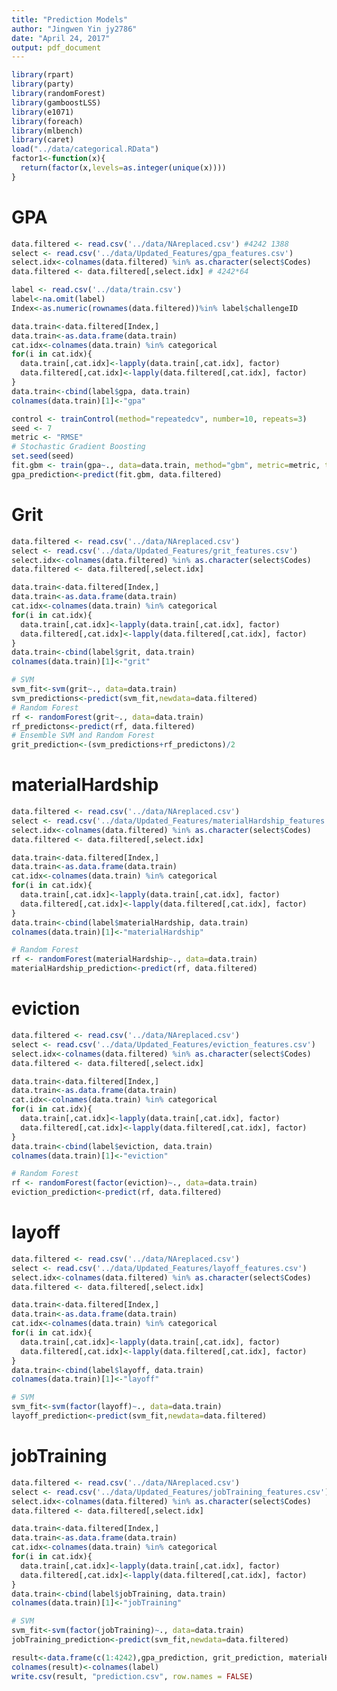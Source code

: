 ```yaml
---
title: "Prediction Models"
author: "Jingwen Yin jy2786"
date: "April 24, 2017"
output: pdf_document
---
```

```r
library(rpart)
library(party)
library(randomForest)
library(gamboostLSS)
library(e1071)
library(foreach)
library(mlbench)
library(caret)
load("../data/categorical.RData")
factor1<-function(x){
  return(factor(x,levels=as.integer(unique(x))))
}
```

# GPA
```r
data.filtered <- read.csv('../data/NAreplaced.csv') #4242 1388
select <- read.csv('../data/Updated_Features/gpa_features.csv')
select.idx<-colnames(data.filtered) %in% as.character(select$Codes)
data.filtered <- data.filtered[,select.idx] # 4242*64

label <- read.csv('../data/train.csv')
label<-na.omit(label)
Index<-as.numeric(rownames(data.filtered))%in% label$challengeID

data.train<-data.filtered[Index,]
data.train<-as.data.frame(data.train)
cat.idx<-colnames(data.train) %in% categorical
for(i in cat.idx){
  data.train[,cat.idx]<-lapply(data.train[,cat.idx], factor)
  data.filtered[,cat.idx]<-lapply(data.filtered[,cat.idx], factor)
}
data.train<-cbind(label$gpa, data.train)
colnames(data.train)[1]<-"gpa"

control <- trainControl(method="repeatedcv", number=10, repeats=3)
seed <- 7
metric <- "RMSE"
# Stochastic Gradient Boosting
set.seed(seed)
fit.gbm <- train(gpa~., data=data.train, method="gbm", metric=metric, trControl=control, verbose=FALSE)
gpa_prediction<-predict(fit.gbm, data.filtered)
```

# Grit
```r
data.filtered <- read.csv('../data/NAreplaced.csv') 
select <- read.csv('../data/Updated_Features/grit_features.csv')
select.idx<-colnames(data.filtered) %in% as.character(select$Codes)
data.filtered <- data.filtered[,select.idx] 

data.train<-data.filtered[Index,]
data.train<-as.data.frame(data.train)
cat.idx<-colnames(data.train) %in% categorical
for(i in cat.idx){
  data.train[,cat.idx]<-lapply(data.train[,cat.idx], factor)
  data.filtered[,cat.idx]<-lapply(data.filtered[,cat.idx], factor)
}
data.train<-cbind(label$grit, data.train)
colnames(data.train)[1]<-"grit"

# SVM
svm_fit<-svm(grit~., data=data.train)
svm_predictions<-predict(svm_fit,newdata=data.filtered)
# Random Forest
rf <- randomForest(grit~., data=data.train)
rf_predictons<-predict(rf, data.filtered)
# Ensemble SVM and Random Forest
grit_prediction<-(svm_predictions+rf_predictons)/2
```

# materialHardship
```r
data.filtered <- read.csv('../data/NAreplaced.csv') 
select <- read.csv('../data/Updated_Features/materialHardship_features.csv')
select.idx<-colnames(data.filtered) %in% as.character(select$Codes)
data.filtered <- data.filtered[,select.idx] 

data.train<-data.filtered[Index,]
data.train<-as.data.frame(data.train)
cat.idx<-colnames(data.train) %in% categorical
for(i in cat.idx){
  data.train[,cat.idx]<-lapply(data.train[,cat.idx], factor)
  data.filtered[,cat.idx]<-lapply(data.filtered[,cat.idx], factor)
}
data.train<-cbind(label$materialHardship, data.train)
colnames(data.train)[1]<-"materialHardship"

# Random Forest
rf <- randomForest(materialHardship~., data=data.train)
materialHardship_prediction<-predict(rf, data.filtered)
```

# eviction
```r
data.filtered <- read.csv('../data/NAreplaced.csv') 
select <- read.csv('../data/Updated_Features/eviction_features.csv')
select.idx<-colnames(data.filtered) %in% as.character(select$Codes)
data.filtered <- data.filtered[,select.idx] 

data.train<-data.filtered[Index,]
data.train<-as.data.frame(data.train)
cat.idx<-colnames(data.train) %in% categorical
for(i in cat.idx){
  data.train[,cat.idx]<-lapply(data.train[,cat.idx], factor)
  data.filtered[,cat.idx]<-lapply(data.filtered[,cat.idx], factor)
}
data.train<-cbind(label$eviction, data.train)
colnames(data.train)[1]<-"eviction"

# Random Forest
rf <- randomForest(factor(eviction)~., data=data.train)
eviction_prediction<-predict(rf, data.filtered)
```

# layoff
```r
data.filtered <- read.csv('../data/NAreplaced.csv') 
select <- read.csv('../data/Updated_Features/layoff_features.csv')
select.idx<-colnames(data.filtered) %in% as.character(select$Codes)
data.filtered <- data.filtered[,select.idx] 

data.train<-data.filtered[Index,]
data.train<-as.data.frame(data.train)
cat.idx<-colnames(data.train) %in% categorical
for(i in cat.idx){
  data.train[,cat.idx]<-lapply(data.train[,cat.idx], factor)
  data.filtered[,cat.idx]<-lapply(data.filtered[,cat.idx], factor)
}
data.train<-cbind(label$layoff, data.train)
colnames(data.train)[1]<-"layoff"

# SVM
svm_fit<-svm(factor(layoff)~., data=data.train)
layoff_prediction<-predict(svm_fit,newdata=data.filtered)
```

# jobTraining
```r
data.filtered <- read.csv('../data/NAreplaced.csv') 
select <- read.csv('../data/Updated_Features/jobTraining_features.csv')
select.idx<-colnames(data.filtered) %in% as.character(select$Codes)
data.filtered <- data.filtered[,select.idx] 

data.train<-data.filtered[Index,]
data.train<-as.data.frame(data.train)
cat.idx<-colnames(data.train) %in% categorical
for(i in cat.idx){
  data.train[,cat.idx]<-lapply(data.train[,cat.idx], factor)
  data.filtered[,cat.idx]<-lapply(data.filtered[,cat.idx], factor)
}
data.train<-cbind(label$jobTraining, data.train)
colnames(data.train)[1]<-"jobTraining"

# SVM
svm_fit<-svm(factor(jobTraining)~., data=data.train)
jobTraining_prediction<-predict(svm_fit,newdata=data.filtered)
```

```r
result<-data.frame(c(1:4242),gpa_prediction, grit_prediction, materialHardship_prediction, eviction_prediction, layoff_prediction, jobTraining_prediction)
colnames(result)<-colnames(label)
write.csv(result, "prediction.csv", row.names = FALSE)
```


